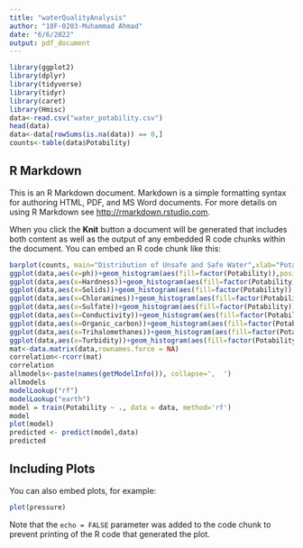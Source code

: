 ```yaml
---
title: "waterQualityAnalysis"
author: "18F-0203-Muhammad Ahmad"
date: "6/6/2022"
output: pdf_document
---
```


```r
library(ggplot2)
library(dplyr)
library(tidyverse)
library(tidyr)
library(caret)
library(Hmisc)
data<-read.csv("water_potability.csv")
head(data)
data<-data[rowSums(is.na(data)) == 0,]
counts<-table(data$Potability)
```

## R Markdown

This is an R Markdown document. Markdown is a simple formatting syntax for authoring HTML, PDF, and MS Word documents. For more details on using R Markdown see <http://rmarkdown.rstudio.com>.

When you click the **Knit** button a document will be generated that includes both content as well as the output of any embedded R code chunks within the document. You can embed an R code chunk like this:

```r
barplot(counts, main="Distribution of Unsafe and Safe Water",xlab="Potability",col=counts)
ggplot(data,aes(x=ph))+geom_histogram(aes(fill=factor(Potability)),position ="identity")+labs(fill="Potability",y="Count")
ggplot(data,aes(x=Hardness))+geom_histogram(aes(fill=factor(Potability)),position ="identity",binwidth=5)+labs(fill="Potability",y="Count")
ggplot(data,aes(x=Solids))+geom_histogram(aes(fill=factor(Potability)),position ="identity")+labs(fill="Potability",y="Count")
ggplot(data,aes(x=Chloramines))+geom_histogram(aes(fill=factor(Potability)),position ="identity")+labs(fill="Potability",y="Count")
ggplot(data,aes(x=Sulfate))+geom_histogram(aes(fill=factor(Potability)),position ="identity")+labs(fill="Potability",y="Count")
ggplot(data,aes(x=Conductivity))+geom_histogram(aes(fill=factor(Potability)),position ="identity")+labs(fill="Potability",y="Count")
ggplot(data,aes(x=Organic_carbon))+geom_histogram(aes(fill=factor(Potability)),position ="identity")+labs(fill="Potability",y="Count")
ggplot(data,aes(x=Trihalomethanes))+geom_histogram(aes(fill=factor(Potability)),position ="identity")+labs(fill="Potability",y="Count")
ggplot(data,aes(x=Turbidity))+geom_histogram(aes(fill=factor(Potability)),position ="identity")+labs(fill="Potability",y="Count")
mat<-data.matrix(data,rownames.force = NA)
correlation<-rcorr(mat)
correlation
allmodels<-paste(names(getModelInfo()), collapse=',  ')
allmodels
modelLookup("rf")
modelLookup("earth")
model = train(Potability ~ ., data = data, method='rf')
model
plot(model)
predicted <- predict(model,data)
predicted
```

## Including Plots

You can also embed plots, for example:

```r
plot(pressure)
```

Note that the `echo = FALSE` parameter was added to the code chunk to prevent printing of the R code that generated the plot.

